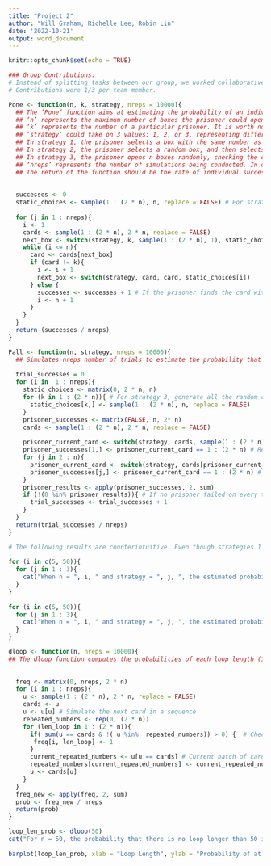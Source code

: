 ```yaml
---
title: "Project 2"
author: "Will Graham; Richelle Lee; Robin Lin"
date: '2022-10-21'
output: word_document
---
```

 
```r
knitr::opts_chunk$set(echo = TRUE)
```
 
```r
### Group Contributions:
# Instead of splitting tasks between our group, we worked collaboratively on each step of the process.
# Contributions were 1/3 per team member.
```
 
```r
Pone <- function(n, k, strategy, nreps = 10000){
  ## The ‘Pone’ function aims at estimating the probability of an individual prisoner finding their number based on the number of prisoners and the types of strategies they adopt. 
  ## ‘n’ represents the maximum number of boxes the prisoner could open. 
  ## ‘k’ represents the number of a particular prisoner. It is worth noting that the probability of the k-th prisoner finding the number of their card will not be affected by the selection of ‘k’. 
  ## ‘strategy’ could take on 3 values: 1, 2, or 3, representing different kinds of strategies. 
  ## In strategy 1, the prisoner selects a box with the same number as their own, and reads the number on the card in the box. If the number is not theirs, they will go to the box with the number on the card. This process repeats until they find the card with their number on it, or they open n boxes.
  ## In strategy 2, the prisoner selects a random box, and then selects subsequent boxes with the same method as strategy 1.
  ## In strategy 3, the prisoner opens n boxes randomly, checking the cards for their number.
  ## ‘nreps’ represents the number of simulations being conducted. In our experiment, the process is being simulated for 10000 times.
  ## The return of the function should be the rate of individual successes in the 10000 simulations.
 
 
  successes <- 0
  static_choices <- sample(1 : (2 * n), n, replace = FALSE) # For strategy 3, generate all the random choices that a prisoner will make when selecting their next cards
 
  for (j in 1 : nreps){
    i <- 1
    cards <- sample(1 : (2 * n), 2 * n, replace = FALSE)
    next_box <- switch(strategy, k, sample(1 : (2 * n), 1), static_choices[i]) # Determine next box based on the input strategy (using the switch statement)
    while (i <= n){
      card <- cards[next_box]
      if (card != k){
        i <- i + 1
        next_box <- switch(strategy, card, card, static_choices[i])
      } else {
        successes <- successes + 1 # If the prisoner finds the card with their number on it, record a success
        i <- n + 1
      }
    }
  }
  return (successes / nreps)  
}
```
 
 
```r
Pall <- function(n, strategy, nreps = 10000){
  ## Simulates nreps number of trials to estimate the probability that 2n prisoners successfully find cards with their numbers within a maximum of n box selections using an input strategy (1, 2, or 3). The distribution of cards among boxes is assumed to be identical for all prisoners part of the same trial.
 
  trial_successes = 0
  for (i in  1 : nreps){
    static_choices <- matrix(0, 2 * n, n)
    for (k in 1 : (2 * n)){ # For strategy 3, generate all the random choices that prisoners will make when selecting their next cards
      static_choices[k,] <- sample(1 : (2 * n), n, replace = FALSE)
    }
    prisoner_successes <- matrix(FALSE, n, 2* n)
    cards <- sample(1 : (2 * n), 2 * n, replace = FALSE)
    
    prisoner_current_card <- switch(strategy, cards, sample(1 : (2 * n), 2 * n, replace = FALSE), static_choices[,1]) # Determine the prisoners' next cards based on the input strategy
    prisoner_successes[1,] <- prisoner_current_card == 1 : (2 * n) # Record the results from the prisoners’ initial positions
    for (j in 2 : n){
      prisoner_current_card <- switch(strategy, cards[prisoner_current_card], cards[prisoner_current_card], static_choices[,j])
      prisoner_successes[j,] <- prisoner_current_card == 1 : (2 * n) # Record the results after the prisoners make j box choices
    }
    prisoner_results <- apply(prisoner_successes, 2, sum)
    if (!(0 %in% prisoner_results)){ # If no prisoner failed on every turn, the trial was a success
      trial_successes <- trial_successes + 1
    } 
  }
  return(trial_successes / nreps)
}
```
 
```r
# The following results are counterintuitive. Even though strategies 1 and 3 appear to have the same success rate at an individual level, strategy 1 massively overperforms the other 2 strategies at a joint level. This indicates that the success rates of individual prisoners are not independent from each other in the case of strategy 1; i.e., given that 1 prisoner succeeds with strategy 1, the probability of other prisoners also succeeding is increased.  
 
for (i in c(5, 50)){
  for (j in 1 : 3){
    cat("When n = ", i, " and strategy = ", j, ", the estimated probability of an individual prisoner finding their number is ", round(Pone(n = i, k = 1, strategy = j), 2),"\n", sep = "")
  }
}
 
for (i in c(5, 50)){
  for (j in 1 : 3){
    cat("When n = ", i, " and strategy = ", j, ", the estimated probability of all prisoners finding their numbers is ", round(Pall(n = i, strategy = j), 4),"\n", sep = "")
  }
}
```
 
 
```r
dloop <- function(n, nreps = 10000){
## The dloop function computes the probabilities of each loop length (1 to 2n) occurring at least once in a random shuffle of 2n (where n is the max # of boxes to be opened) cards to 2n boxes.
	
  
  freq <- matrix(0, nreps, 2 * n)
  for (i in 1 : nreps){
    u <- sample(1 : (2 * n), 2 * n, replace = FALSE)
    cards <- u
    u <- u[u] # Simulate the next card in a sequence
    repeated_numbers <- rep(0, (2 * n))
    for (len_loop in 1 : (2 * n)){
      if( sum(u == cards & !( u %in%  repeated_numbers)) > 0) {  # Checks the occurrence of a loop length
       freq[i, len_loop] <- 1 
      }
      current_repeated_numbers <- u[u == cards] # Current batch of card numbers that were observed in the preceding sequence
      repeated_numbers[current_repeated_numbers] <- current_repeated_numbers
      u <- cards[u]
    }
  }
  freq_new <- apply(freq, 2, sum)
  prob <- freq_new / nreps
  return(prob)
}
```
 
 
```r
loop_len_prob <- dloop(50)
cat("For n = 50, the probability that there is no loop longer than 50 in a random reshuffling of cards to boxes is", (1 - round(sum(loop_len_prob[51 : 100]), 2)))
 
barplot(loop_len_prob, xlab = "Loop Length", ylab = "Probability of at least one occurrence", main = "Loop Length Probability Distribution", names.arg = c(1 : 100), col = c(rep("grey", 50), rep("red", 50)), sub = "Red bars represent the probability of observing at least one loop of length 50 or greater")
```
 
 

